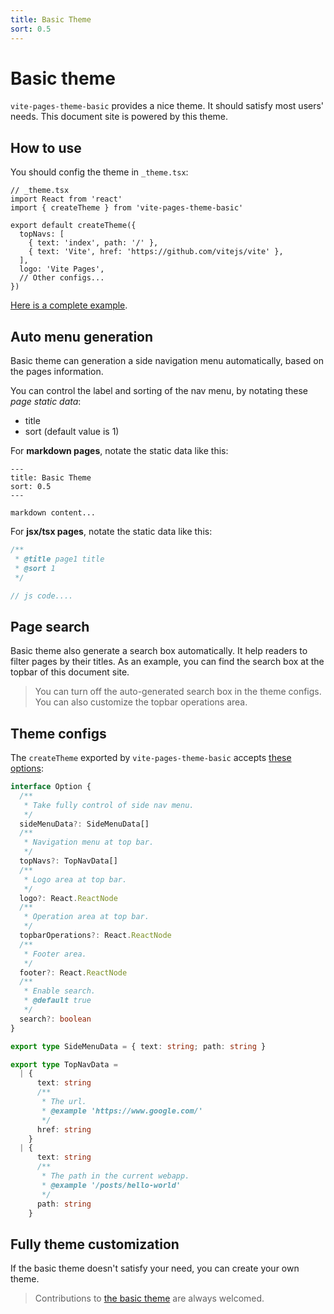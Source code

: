 ```yaml
---
title: Basic Theme
sort: 0.5
---
```



# Basic theme

`vite-pages-theme-basic` provides a nice theme. It should satisfy most users' needs. This document site is powered by this theme.

## How to use

You should config the theme in `_theme.tsx`:

```tsx
// _theme.tsx
import React from 'react'
import { createTheme } from 'vite-pages-theme-basic'

export default createTheme({
  topNavs: [
    { text: 'index', path: '/' },
    { text: 'Vite', href: 'https://github.com/vitejs/vite' },
  ],
  logo: 'Vite Pages',
  // Other configs...
})
```

[Here is a complete example](https://github.com/vitejs/vitext/tree/master/packages/playground/use-theme).

## Auto menu generation

Basic theme can generation a side navigation menu automatically, based on the pages information.

You can control the label and sorting of the nav menu, by notating these _page static data_:

- title
- sort (default value is 1)

For **markdown pages**, notate the static data like this:

```text
---
title: Basic Theme
sort: 0.5
---

markdown content...
```

For **jsx/tsx pages**, notate the static data like this:

```js
/**
 * @title page1 title
 * @sort 1
 */

// js code....
```

## Page search

Basic theme also generate a search box automatically. It help readers to filter pages by their titles. As an example, you can find the search box at the topbar of this document site.

> You can turn off the auto-generated search box in the theme configs. You can also customize the topbar operations area.

## Theme configs

The `createTheme` exported by `vite-pages-theme-basic` accepts [these options](https://github.com/vitejs/vitext/blob/master/packages/theme-basic/src/index.tsx):

```ts
interface Option {
  /**
   * Take fully control of side nav menu.
   */
  sideMenuData?: SideMenuData[]
  /**
   * Navigation menu at top bar.
   */
  topNavs?: TopNavData[]
  /**
   * Logo area at top bar.
   */
  logo?: React.ReactNode
  /**
   * Operation area at top bar.
   */
  topbarOperations?: React.ReactNode
  /**
   * Footer area.
   */
  footer?: React.ReactNode
  /**
   * Enable search.
   * @default true
   */
  search?: boolean
}

export type SideMenuData = { text: string; path: string }

export type TopNavData =
  | {
      text: string
      /**
       * The url.
       * @example 'https://www.google.com/'
       */
      href: string
    }
  | {
      text: string
      /**
       * The path in the current webapp.
       * @example '/posts/hello-world'
       */
      path: string
    }
```

## Fully theme customization

If the basic theme doesn't satisfy your need, you can <Link to="/theme-customization">create your own theme</Link>.

> Contributions to [the basic theme](https://github.com/vitejs/vitext/tree/master/packages/theme-basic) are always welcomed.
